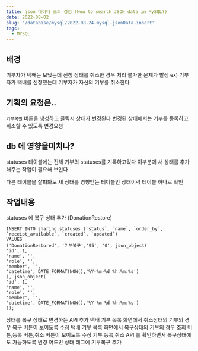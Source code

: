 ```yaml
---
title: json 데이터 조회 경험 (How to search JSON data in MySQL?)
date: 2022-08-02
slug: "/database/mysql/2022-08-24-mysql-jsonData-insert"
tags:
  - MYSQL
---
```


## 배경

기부자가 택배는 보냈는데 신청 상태를 취소한 경우 처리 불가한 문제가 발생
ex) 기부자가 택배를 신청했는데 기부자가 자신의 기부를 취소한다

## 기획의 요청은..
`기부복원` 버튼을 생성하고 클릭시 상태가 변경된다
변경된 상태에서는 기부를 등록하고 취소할 수 있도록 변경요청

## db 에 영향을미치나?
statuses 테이블에는 전체 기부의 statuses를 기록하고있다
이부분에 새 상태를 추가해주는 작업이 필요해 보인다

다른 테이블을 살펴봐도 새 상태를 영향받는 테이블인 상태이력 테이블 하나로 확인

## 작업내용
statuses 에 복구 상태 추가 (DonationRestore)
```
INSERT INTO sharing.statuses (`status`, `name`, `order_by`, `receipt_available`, `created`, `updated`)
VALUES
('DonationRestored', '기부복구','95', '0', json_object(
'id', 1,
'name', '',
'role', '',
'member', '',
'datetime', DATE_FORMAT(NOW(),'%Y-%m-%d %h:%m:%s')
), json_object(
'id', 1,
'name', '',
'role', '',
'member', '',
'datetime', DATE_FORMAT(NOW(),'%Y-%m-%d %h:%m:%s')
));

```
상태를 복구 상태로 변경하는 API 추가
택배 기부 목록 화면에서 취소상태의 기부의 경우 복구 버튼이 보이도록 수정
택배 기부 목록 화면에서 복구상태의 기부의 경우 조회 버튼,등록 버튼,취소 버튼이 보이도록 수정
기부 등록,취소 API 를 확인하면서 복구상태에도 가능하도록 변경
어드민 상태 태그에 기부복구 추가

###


